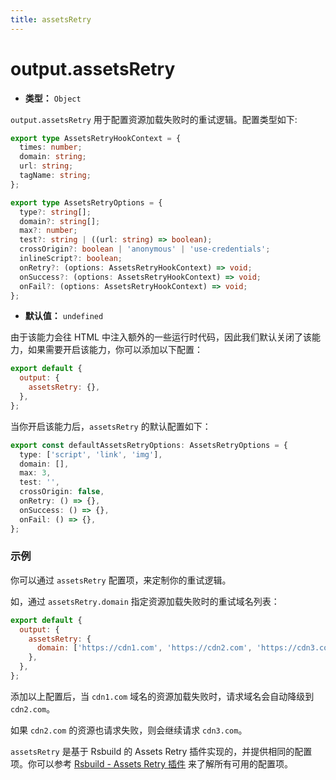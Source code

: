 ```yaml
---
title: assetsRetry
---
```


# output.assetsRetry

- **类型：** `Object`

`output.assetsRetry` 用于配置资源加载失败时的重试逻辑。配置类型如下:

```ts
export type AssetsRetryHookContext = {
  times: number;
  domain: string;
  url: string;
  tagName: string;
};

export type AssetsRetryOptions = {
  type?: string[];
  domain?: string[];
  max?: number;
  test?: string | ((url: string) => boolean);
  crossOrigin?: boolean | 'anonymous' | 'use-credentials';
  inlineScript?: boolean;
  onRetry?: (options: AssetsRetryHookContext) => void;
  onSuccess?: (options: AssetsRetryHookContext) => void;
  onFail?: (options: AssetsRetryHookContext) => void;
};
```

- **默认值：** `undefined`

由于该能力会往 HTML 中注入额外的一些运行时代码，因此我们默认关闭了该能力，如果需要开启该能力，你可以添加以下配置：

```js
export default {
  output: {
    assetsRetry: {},
  },
};
```

当你开启该能力后，`assetsRetry` 的默认配置如下：

```ts
export const defaultAssetsRetryOptions: AssetsRetryOptions = {
  type: ['script', 'link', 'img'],
  domain: [],
  max: 3,
  test: '',
  crossOrigin: false,
  onRetry: () => {},
  onSuccess: () => {},
  onFail: () => {},
};
```

### 示例

你可以通过 `assetsRetry` 配置项，来定制你的重试逻辑。

如，通过 `assetsRetry.domain` 指定资源加载失败时的重试域名列表：

```js
export default {
  output: {
    assetsRetry: {
      domain: ['https://cdn1.com', 'https://cdn2.com', 'https://cdn3.com'],
    },
  },
};
```

添加以上配置后，当 `cdn1.com` 域名的资源加载失败时，请求域名会自动降级到 `cdn2.com`。

如果 `cdn2.com` 的资源也请求失败，则会继续请求 `cdn3.com`。

`assetsRetry` 是基于 Rsbuild 的 Assets Retry 插件实现的，并提供相同的配置项。你可以参考 [Rsbuild - Assets Retry 插件](https://rsbuild.rs/zh/plugins/list/plugin-assets-retry#%E9%80%89%E9%A1%B9) 来了解所有可用的配置项。
